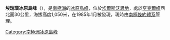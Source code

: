 {{coord|74|31|S|76|41|W|source:GNIS|display=title}}

'''埃瑞璜冰原島峰'''（{{lang-en|Erehwon Nunatak}}），是[[南極洲|南極洲]]的[[冰原島峰|冰原島峰]]，位於[[埃爾斯沃思地|埃爾斯沃思地]]，處於[[亨克爾峰|亨克爾峰]]西北面30公里，海拔高度1,050米，在1985年1月被發現，現時由[[南極條約體系|南極條約體系]]管理。

{{DEFAULTSORT:Erehwon Nunatak}}
[[Category:南極洲冰原島峰|Category:南極洲冰原島峰]]


{{EllsworthLand-geo-stub}}